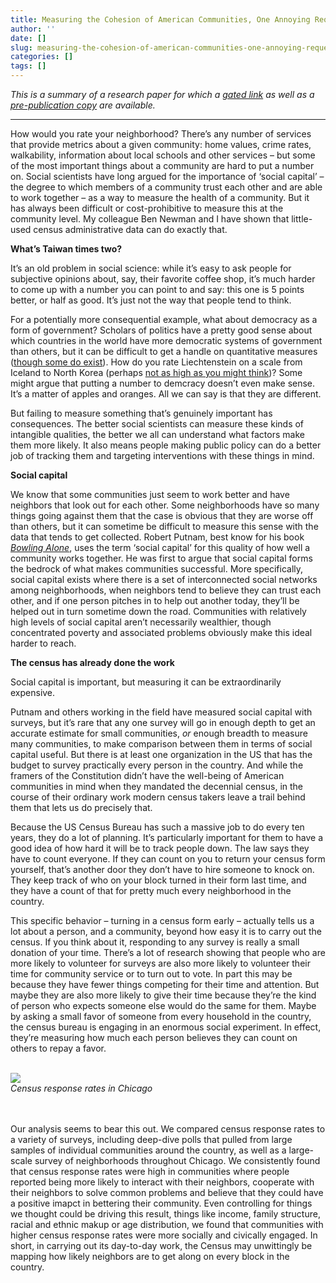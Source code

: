 ```yaml
---
title: Measuring the Cohesion of American Communities, One Annoying Request at a Time
author: ''
date: []
slug: measuring-the-cohesion-of-american-communities-one-annoying-request-at-a-time
categories: []
tags: []
---
```


<i>This is a summary of a research paper for which a [gated link](http://apr.sagepub.com/content/43/4/625.short) as well as a [pre-publication copy](/post/census_response/Martin&Newman_CensusResponse.pdf) are available.</i>

---

How would you rate your neighborhood? There's any number of services that provide metrics about a given community: home values, crime rates, walkability, information about local schools and other services --  but some of the most important things about a community are hard to put a number on. Social scientists have long argued for the importance of 'social capital' -- the degree to which members of a community trust each other and are able to work together -- as a way to measure the health of a community. But it has always been difficult or cost-prohibitive to measure this at the community level. My colleague Ben Newman and I have shown that little-used census administrative data can do exactly that.

**What's Taiwan times two?**

It's an old problem in social science: while it's easy to ask people for subjective opinions about, say, their favorite coffee shop, it's much harder to come up with a number you can point to and say: this one is 5 points better, or half as good. It's just not the way that people tend to think.

For a potentially more consequential example, what about democracy as a form of government? Scholars of politics have a pretty good sense about which countries in the world have more democratic systems of government than others, but it can be difficult to get a handle on quantitative measures ([though some do exist](http://www.systemicpeace.org/polityproject.html)). How do you rate Liechtenstein on a scale from Iceland to North Korea (perhaps [not as high as you might think](http://blogs.lse.ac.uk/europpblog/2017/01/30/the-curious-case-of-liechtenstein/))? Some might argue that putting a number to demcracy doesn't even make sense. It's a matter of apples and oranges. All we can say is that they are different.

But failing to measure something that's genuinely important has consequences. The better social scientists can measure these kinds of intangible qualities, the better we all can understand what factors make them more likely. It also means people making public policy can do a better job of tracking them and targeting interventions with these things in mind.

**Social capital**

We know that some communities just seem to work better and have neighbors that look out for each other. Some neighborhoods have so many things going against them that the case is obvious that they are worse off than others, but it can sometime be difficult to measure this sense with the data that tends to get collected. Robert Putnam, best know for his book [_Bowling Alone_](http://bowlingalone.com/), uses the term 'social capital' for this quality of how well a community works together. He was first to argue that social capital forms the bedrock of what makes communities successful. More specifically, social capital exists where there is a set of interconnected social networks among neighborhoods, when neighbors tend to believe they can trust each other, and if one person pitches in to help out another today, they'll be helped out in turn sometime down the road. Communities with relatively high levels of social capital aren't necessarily wealthier, though concentrated poverty and associated problems obviously make this ideal harder to reach.

**The census has already done the work**

Social capital is important, but measuring it can be extraordinarily expensive.

Putnam and others working in the field have measured social capital with surveys, but it's rare that any one survey will go in enough depth to get an accurate estimate for small communities, *or* enough breadth to measure many communities, to make comparison between them in terms of social capital useful. But there is at least one organization in the US that has the budget to survey practically every person in the country. And while the framers of the Constitution didn't have the well-being of American communities in mind when they mandated the decennial census, in the course of their ordinary work modern census takers leave a trail behind them that lets us do precisely that.

Because the US Census Bureau has such a massive job to do every ten years, they do a lot of planning. It's particularly important for them to have a good idea of how hard it will be to track people down. The law says they have to count everyone. If they can count on you to return your census form yourself, that's another door they don't have to hire someone to knock on. They keep track of who on your block turned in their form last time, and they have a count of that for pretty much every neighborhood in the country.

This specific behavior -- turning in a census form early -- actually tells us a lot about a person, and a community, beyond how easy it is to carry out the census. If you think about it, responding to any survey is really a small donation of your time. There's a lot of research showing that people who are more likely to volunteer for surveys are also more likely to volunteer their time for community service or to turn out to vote. In part this may be because they have fewer things competing for their time and attention. But maybe they are also more likely to give their time because they're the kind of person who expects someone else would do the same for them. Maybe by asking a small favor of someone from every household in the country, the census bureau is engaging in an enormous social experiment. In effect, they're measuring how much each person believes they can count on others to repay a favor.
<br><br>

<div align="center">

![](/post/census_response/Cook County_Census Response Rates.png)
    <div align='left'><i>Census response rates in Chicago</i>
    </div>
</div>

<br><br>
Our analysis seems to bear this out. We compared census response rates to a variety of surveys, including deep-dive polls that pulled from large samples of individual communities around the country, as well as a large-scale survey of neighborhoods throughout Chicago. We consistently found that census response rates were high in communities where people reported being more likely to interact with their neighbors, cooperate with their neighbors to solve common problems and believe that they could have a positive imapct in bettering their community. Even controlling for things we thought could be driving this result, things like income, family structure, racial and ethnic makup or age distribution, we found that communities with higher census response rates were more socially and civically engaged. In short, in carrying out its day-to-day work, the Census may unwittingly be mapping how likely neighbors are to get along on every block in the country.
